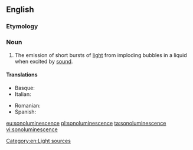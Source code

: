 ==English==
===Etymology===
{{prefix|sono|luminescence|lang=en}}
===Noun===
{{wikipedia}}
{{en-noun|-}}

# {{context|physics|lang=en}} The emission of short bursts of [[light]] from imploding bubbles in a liquid when excited by [[sound]].

====Translations====
{{trans-top|The emission of short bursts of light from imploding bubbles}}
* Basque: {{t+|eu|sonolumineszentzia}}
* Italian: {{t|it|sonoluminescenza|f}}
{{trans-mid}}
* Romanian: {{t+|ro|sonoluminiscență|f}}
* Spanish: {{t|es|sonoluminiscencia|f}}
{{trans-bottom}}

[[Category:en:Light sources]]

[[eu:sonoluminescence]]
[[pl:sonoluminescence]]
[[ta:sonoluminescence]]
[[vi:sonoluminescence]]
